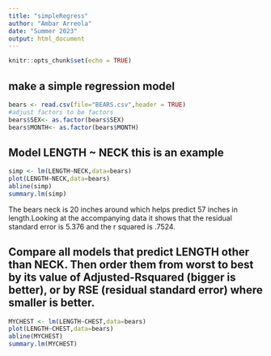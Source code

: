 ```yaml
---
title: "simpleRegress"
author: "Ambar Arreola"
date: "Summer 2023"
output: html_document
---
```


```r
knitr::opts_chunk$set(echo = TRUE)
```

## make a simple regression model

```r
bears <- read.csv(file="BEARS.csv",header = TRUE)
#adjust factors to be factors
bears$SEX<- as.factor(bears$SEX)
bears$MONTH<- as.factor(bears$MONTH)
```

## Model LENGTH ~ NECK  this is an example  

```r
simp <- lm(LENGTH~NECK,data=bears)
plot(LENGTH~NECK,data=bears)
abline(simp)
summary.lm(simp)
```

The bears neck is 20 inches around which helps predict 57 inches in length.Looking at the accompanying data it shows that the residual standard error is 5.376 and the r squared is .7524.



## Compare all models that predict LENGTH other than NECK. Then order them from worst to best by its value of Adjusted-Rsquared (bigger is better), or by RSE (residual standard error) where smaller is better. 



```r
MYCHEST <- lm(LENGTH~CHEST,data=bears)
plot(LENGTH~CHEST,data=bears)
abline(MYCHEST)
summary.lm(MYCHEST)
```

